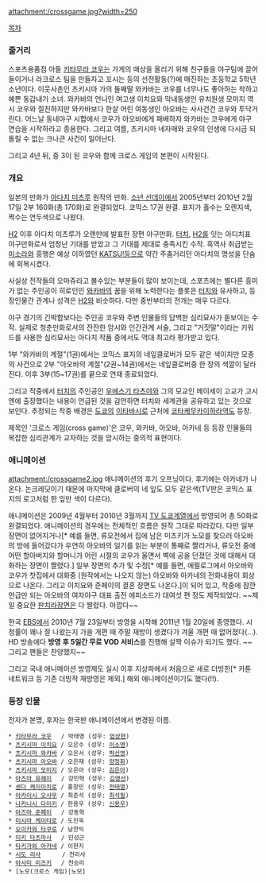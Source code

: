 attachment:/crossgame.jpg?width=250

[[목차]]
=== 줄거리 ===
스포츠용품점 아들 [[키타무라 코우]]는 가게의 매상을 올리기 위해 친구들을 야구팀에 끌어들이거나 라크로스 팀을 만들자고 꼬시는 등의 선전활동(?)에 매진하는 초등학교 5학년 소년이다. 이웃사촌인 츠키시마 가의 둘째딸 와카바는 코우를 너무나도 좋아하는 착하고 예쁜 동갑내기 소녀. 와카바의 언니인 여고생 이치요와 막내동생인 유치원생 모미지 역시 코우와 절친하지만 와카바보다 한살 어린 여동생인 아오바는 사사건건 코우와 투닥거린다. 어느날 동네야구 시합에서 코우가 아오바에게 패배하자 와카바는 코우에게 야구 연습을 시작하라고 종용한다. 그리고 여름, 츠키시마 네자매와 코우의 인생에 다시금 되돌릴 수 없는 크나큰 사건이 일어난다.  

그리고 4년 뒤, 중 3이 된 코우와 함께 크로스 게임의 본편이 시작된다. 

=== 개요 ===
일본의 만화가 [[아다치 미츠루]] 원작의 만화. [[소년 선데이]]에서 2005년부터 2010년 2월 17일 2부 160화(총 170화)로 완결되었다. 코믹스 17권 완결. 표지가 홀수는 오렌지색, 짝수는 연두색으로 나왔다.

[[H2]] 이후 아다치 미츠루가 오랜만에 발표한 장편 야구만화. [[터치#s-1|터치]], [[H2]]를 잇는 아디치표 야구만화로서 엄청난 기대를 받았고 그 기대를 제대로 충족시킨 수작. 흑역사 취급받는 [[미소라]]와 흥행은 예상 이하였던 [[KATSU!]]등으로 약간 주춤거리던 아다치의 명성을 단숨에 회복시켰다.  

사실상 전작들의 오마쥬라고 볼수있는 부분들이 많이 보이는데, 스포츠에는 별다른 흥미가 없는 주인공이 히로인인 [[츠키시마 와카바|와카바]]의 꿈을 위해 노력한다는 플롯은 [[터치#s-1|터치]]와 유사하고, 등장인물간 관계나 성격은 [[H2]]와 비슷하다. 다만 중반부터의 전개는 매우 다르다.

야구 경기의 긴박함보다는 주인공 코우와 주변 인물들의 담백한 심리묘사가 돋보이는 수작. 실제로 청춘만화로서의 잔잔한 암시와 인간관계 서술, 그리고 "거짓말"이라는 키워드를 사용한 심리묘사는 아다치 작품 중에서도 역대 최고라 평가받고 있다.

1부 "와카바의 계절"(1권)에서는 코믹스 표지의 네잎클로버가 모두 같은 색이지만 모종의 사건으로 2부 "아오바의 계절"(2권~14권)에서는 네잎클로버중 한 장의 색깔이 달라진다. 이후 3부(15~17권)를 끝으로 연재 종료되었다. 

그리고 작중에서 [[터치#s-1|터치]]의 주인공인 [[우에스기 타츠야]]와 그의 모교인 메이세이 고교가 고시엔에 출장했다는 내용이 언급된 것을 감안하면 터치와 세계관을 공유하고 있는 것으로 보인다. 추정되는 작중 배경은 [[도쿄]]의 [[이타바시#s-1|이타바시]]로 근처에 [[코타케무카이하라역]]도 등장.

제목인 '크로스 게임(cross game)'은 코우, 와카바, 아오바, 아카네 등 등장 인물들의 복잡한 심리관계가 교차하는 것을 암시하는 중의적 표현이다.

=== 애니메이션 ===
attachment:/crossgame2.jpg
{{{#!html
<iframe title='크로스 게임 논크레딧 오프닝 - Summer Rain' width='640px' height='360px' src='http://videofarm.daum.net/controller/video/viewer/Video.html?vid=vf4f5iiiqigH1iF2bp2TIT3&play_loc=undefined' frameborder='0' scrolling='no' ></iframe>
}}}
애니메이션의 후기 오프닝이다. 후기에는 아카네가 나온다. 논크레딧이기 때문에 마지막에 클로버의 네 잎도 모두 같은색(TV판은 코믹스 표지의 로고처럼 한 잎만 색이 다르다).

애니메이션은 2009년 4월부터 2010년 3월까지 [[TV 도쿄]]계열에서 방영되어 총 50화로 완결되었다. 애니메이션의 경우에는 전체적인 흐름은 원작 그대로 따라갔다. 다만 일부 장면이 없어지거나[* 예를 들면, 류오전에서 집에 남은 미즈키가 노모를 찾으러 아오바의 방에 들어갔다가 우연히 아오바의 일기를 읽는 부분이 통째로 짤리거나, 류오전 중에 어떤 할아버지와 할머니가 어린 시절의 코우가 울면서 벽에 공을 던졌던 것에 대해서 대화하는 장면이 짤렸다.] 일부 장면의 추가 및 수정[* 예를 들면, 에필로그에서 아오바와 코우가 찻집에서 대화중 (원작에서는 나오지 않는) 아오바와 아카네의 전화내용이 회상으로 나온다. 그리고 이치요와 준페이의 결혼 장면도 나온다.]이 되어 있고, 작중에 잠깐 언급만 되는 아오바의 여자야구 대표 출전 에피소드가 대여섯 편 정도 제작되었다. ~~제일 중요한 [[판치라]]장면은 다 짤렸다. 아깝다~~

한국 [[한국교육방송공사|EBS]]에서 2010년 7월 23일부터 방영을 시작해 2011년 1월 20일에 종영했다. 시청률이 꽤나 잘 나왔는지 가을 개편 때 주말 재방이 생겼다가 겨울 개편 때 없어졌다(…). HD 방송에다 '''방영 후 5일간 무료 VOD 서비스'''를 진행해 살짝 이슈가 되기도 했다. ~~그리고 팬들은 찬양했지~~ 

그리고 국내 애니메이션 방영제도 실시 이후 지상파에서 처음으로 새로 더빙한[* 카툰 네트워크 등 기존 더빙작 재방영은 제외.] 해외 애니메이션이기도 했다(!!).

=== 등장 인물 ===
전자가 본명, 후자는 한국판 애니메이션에서 변경된 이름.

 * [[키타무라 코우]]　 / 박태영 (성우: [[엄상현]])
 * [[츠키시마 이치요]] / 오은수 (성우: [[이소영(EBS 성우)|이소영]])
 * [[츠키시마 와카바]] / 오은서 (성우: [[박선영(성우)|박선영]])
 * [[츠키시마 아오바]] / 오은재 (성우: [[양정화(성우)|양정화]])
 * [[츠키시마 모미지]] / 오은아 (성우: [[김은아(EBS 성우)|김은아]])
 * [[아즈마 유헤이]]　 / 강민혁 (성우: [[김영선(성우)|김영선]])
 * [[센다 케이이치로]] / 홍창민 (성우: [[전태열]])
 * [[아카이시 오사무]] / 최준석 (성우: [[최석필]])
 * [[나카니시 다이키]] / 한용우 (성우: [[신용우]])
 * [[아즈마 준페이]]　 / 강동혁
 * [[미시마 케이타로]] / 도진욱
 * [[오이카와 타쿠로]] / 남찬익
 * [[미키 타츠마사]]　 / 민성근
 * [[타키가와 아카네]] / 이현지
 * [[시도 리사]]　　　 / 천리사
 * [[아사미 미즈키]]　 / 천승리
 * [노모(크로스 게임)|노모]

